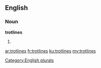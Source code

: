 ==English==

===Noun===
'''trotlines'''

# {{plural of|trotline}}

[[Category:English plurals]]

[[ar:trotlines]]
[[fr:trotlines]]
[[ku:trotlines]]
[[my:trotlines]]